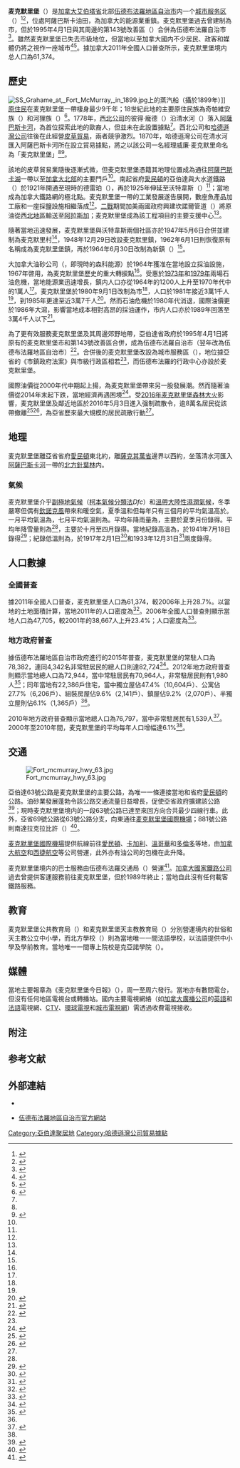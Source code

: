 {{noteTA|G1=地名|G2=Canada
|1=zh-hans:麦克默里;zh-hk:麥梅利;zh-tw:麥克墨雷;
|2=zh-hans:艾省;zh-hk:亞省;zh-tw:艾省;
}}
{{Infobox settlement
|name                = 麦克默里堡
|native_name         = {{lang|en|Fort McMurray}}
|other_name          = <small>麦克默里（1947年–1962年）</small>
|settlement_type     = 城市服务区
|motto               = {{lang-en|We Have The Energy}}
|image_skyline       = Fort mcmurray aerial.jpg
|image_caption       = 從空中眺望麦克默里堡，圖中為[[阿薩巴斯卡河|阿薩巴斯卡河]]
|image_blank_emblem  =
|blank_emblem_type   = 歡迎標牌
|blank_emblem_size   = 120px
|pushpin_map         = Canada Alberta
|pushpin_map_caption = 麦克默里堡在艾伯塔省的位置
|coordinates_region  = CA-AB
|subdivision_type    = 国家
|subdivision_name    = 加拿大
|subdivision_type1   = [[加拿大行政區劃|省]]
|subdivision_name1   = [[艾伯塔省|艾伯塔省]]
|subdivision_type2   = 地区
|subdivision_name2   = 北艾伯塔
|subdivision_type3   = [[艾伯塔省人口普查区列表|人口普查分区]]
|subdivision_name3   = 艾伯塔省第16分区
|subdivision_type4   = 特別自治市
|subdivision_name4   = [[伍德布法羅地區自治市|伍德布法羅]]
|established_title   = 成立
|established_date    = 1870年
|established_title2  = 建制<ref name=AnnexHistory>{{cite web | url=http://www.virtualmuseum.ca/sgc-cms/histoires_de_chez_nous-community_memories/CM_V2_Apps/ui/remWindow.php?remID=105500&remP=/sgc-cms/histoires_de_chez_nous-community_memories%252FCommunityMemories2%252FAAER%252F0002%252Ftext%252F&remEx=Fort+McMurray's+School+Stories&lg=English | title=Annexation History | publisher=Virtual Museum of Canada | accessdate=November 2, 2014}}</ref>
|established_date2   = 1947年5月6日（設村）<br>1948年12月29日（改設鎮）<br>1964年6月30日（改設新鎮）<br>1980年9月1日（改設市）
|established_title3  = 併入伍德布法羅
|established_date3   = 1995年4月1日（成為城市服务区）
|unit_pref           = metric
|area_footnotes      = （2011年）
|area_total_km2      = 59.89
|area_land_km2       =
|area_water_km2      =
|area_total_sq_mi    =
|area_land_sq_mi     =
|area_water_sq_mi    =
|area_water_percent  =
|population_as_of    = 2011年
|population_total    = 61374 
|population_density_km2 = 1024.8
|timezone            = [[北美山地时区|北美山地时区]]
|utc_offset          = −7
|timezone_DST        = MDT
|utc_offset_DST      = −6
|latd=56|latm=43 |lats=35 |latNS=N
|longd=111 |longm=22 |longs=49 |longEW=W
|elevation_footnotes = <ref>{{cite web | url=http://www.safetycodes.ab.ca/Public/Documents/PSSSOP_Handbook_Version_12_Online_Feb_21_2012b.pdf | title=Alberta Private Sewage Systems 2009 Standard of Practice Handbook: Appendix A.3 Alberta Design Data (A.3.A. Alberta Climate Design Data by Town) | publisher=Safety Codes Council | type=PDF | pages=212–215 (PDF pages 226–229) | date=January 2012 | accessdate=October 8, 2013 | archive-date=2013-10-16 | archive-url=https://web.archive.org/web/20131016085027/http://www.safetycodes.ab.ca/Public/Documents/PSSSOP_Handbook_Version_12_Online_Feb_21_2012b.pdf | dead-url=no }}</ref>
|elevation_m         = 255
|postal_code_type    = [[加拿大郵區編號|郵區編號前綴]]
|postal_code         = T9H-T9K
|area_code           = 780、587、825
}}
'''麦克默里堡'''（{{lang-en|Fort McMurray}}）是[[加拿大|加拿大]][[艾伯塔省|艾伯塔省]]北部[[伍德布法羅地區自治市|伍德布法羅地區自治市]]内一个[[艾伯塔省行政区划|城市服务区]]（{{lang|en|urban service area}}）<ref>{{cite web | url=http://municipalaffairs.gov.ab.ca/documents/msb/2010code.pdf | title=2010 Municipal Codes | publisher=Alberta Municipal Affairs | date=April 1, 2010 | accessdate=July 19, 2010 | archive-date=2016-03-03 | archive-url=https://web.archive.org/web/20160303200535/http://www.municipalaffairs.gov.ab.ca/documents/msb/2010code.pdf | dead-url=no }}</ref><ref>{{cite web | url=http://municipalaffairs.gov.ab.ca/documents/msb/2010-ruralmun.pdf | archiveurl=https://web.archive.org/web/20120229060335/http://municipalaffairs.gov.ab.ca/documents/msb/2010-ruralmun.pdf | archivedate=2012-02-29 | title=Specialized and Rural Municipalities and Their Communities | publisher=Alberta Municipal Affairs | date=April 1, 2010 | accessdate=July 10, 2010 | dead-url=no }}</ref>，位處阿薩巴斯卡油田，為加拿大的能源業重鎮。麦克默里堡過去曾建制為市，但於1995年4月1日與其周邊的第143號改善區（{{lang|en|Improvement District No. 143}}）合併為伍德布法羅自治市<ref name=munihistory>{{cite web | url=http://www.municipalaffairs.alberta.ca/cfml/MunicipalProfiles/index.cfm?fuseaction=BasicReport&MunicipalityType=SMUN&stakeholder=508&profileType=HIST | publisher=Alberta Municipal Affairs | title=Location and History Profile – Regional Municipality of Wood Buffalo | date=February 2, 2010 | accessdate=February 8, 2010}}</ref>。雖然麦克默里堡已失去市級地位，但當地以至加拿大國内不少居民、政客和媒體仍將之視作一座城市<ref name="星島160511">{{cite news|title=穆迪：麥市林火造成 約50億元財物損失|url=http://toronto.singtao.ca/864596/2016-05-11/post-%E7%A9%86%E8%BF%AA%EF%BC%9A%E9%BA%A5%E5%B8%82%E6%9E%97%E7%81%AB%E9%80%A0%E6%88%90-%E7%B4%8450%E5%84%84%E5%85%83%E8%B2%A1%E7%89%A9%E6%90%8D%E5%A4%B1/?variant=zh-hk|accessdate=2016-05-11|work=《星島日報》|author=郭康立|date=2016-05-11|quote="據了解，麥市北部油井只受煙薰…"|archive-url=https://web.archive.org/web/20160513043238/http://toronto.singtao.ca/864596/2016-05-11/post-%E7%A9%86%E8%BF%AA%EF%BC%9A%E9%BA%A5%E5%B8%82%E6%9E%97%E7%81%AB%E9%80%A0%E6%88%90-%E7%B4%8450%E5%84%84%E5%85%83%E8%B2%A1%E7%89%A9%E6%90%8D%E5%A4%B1/?variant=zh-hk|archive-date=2016-05-13|dead-url=yes}}</ref><ref name="Global160510">{{cite news|title=Fort McMurray fire: Prime Minister Justin Trudeau to visit city on Friday|url=http://globalnews.ca/news/2692233/fort-mcmurray-fire-prime-minister-justin-trudeau-to-visit-city-on-friday/|accessdate=2016-05-11|work=Global News|first=Monique|last=Muise|date=2016-05-10|quote="Prime Minister Justin Trudeau will pay a visit to the city of Fort McMurray on Friday... he would wait until the situation in the Alberta city had stabilized..."}}</ref>。據加拿大2011年全國人口普查所示，麦克默里堡境内总人口為61,374。

==歷史==
[[File:SS_Grahame_at,_Fort_McMurray,_in_1899.jpg|thumb]]上的蒸汽船（攝於1899年）]]
[[加拿大原住民|原住民]]在麦克默里堡一帶棲身最少9千年；18世紀此地的主要原住民族為奇帕維安族（{{lang|en|Chipewyan}}）和河狸族（{{lang|en|Beaver}}）<ref name="FMT">{{cite web|url=http://www.fortmcmurraytourism.com/explore-wood-buffalo/history |title=History |publisher=Fort McMurray Tourism |accessdate=2016-05-13}}</ref>。1778年，[[西北公司|西北公司]]的彼得·龐德（{{lang|en|Peter Pond}}）沿清水河（{{lang|en|Clearwater River}}）落入[[阿薩巴斯卡河|阿薩巴斯卡河]]，為首位探索此地的歐裔人，但並未在此設置據點<ref name="FMT"/>。西北公司和[[哈德遜灣公司|哈德遜灣公司]]往後在此經營[[皮草貿易|皮草貿易]]，兩者競爭激烈。1870年，哈德遜灣公司在清水河匯入阿薩巴斯卡河所在設立貿易據點，將之以該公司一名經理威廉·麦克默里命名為「麦克默里堡」<ref name="FMT"/><ref name="CE">{{cite web|author=Frits Pannekoek |url=http://www.thecanadianencyclopedia.ca/en/article/fort-mcmurray/ |title=Fort McMurray – The Canadian Encyclopedia |publisher=Thecanadianencyclopedia.ca |date= |accessdate=2016-05-08}}</ref>。

該地的皮草貿易業隨後逐漸式微，但麦克默里堡憑籍其地理位置成為通往[[阿薩巴斯卡湖|阿薩巴斯卡湖]]一帶以至[[加拿大北部|加拿大北部]]的主要門戶<ref name="FMT"/>。南起省府[[愛民頓|愛民頓]]的亞伯達與大水道鐵路（{{lang|en|Alberta and Great Waterways Railway}}）於1921年開通至現時的德雷珀（{{lang|en|Draper}}），再於1925年伸延至沃特韋斯（{{lang|en|Waterways}}）<ref name="CE"/>；當地成為加拿大鐵路網的極北點。麦克默里堡一帶的工業發展遂告展開，數座魚產品加工廠和一座採鹽設施相繼落成<ref name="CE"/>。[[二戰|二戰]]期間加美兩國政府興建坎諾爾管道（{{lang|en|Canol pipeline}}）將原油從[[西北地區_(加拿大)|西北地區]]輸送至[[阿拉斯加|阿拉斯加]]；麦克默里堡成為該工程項目的主要支援中心<ref name="CE"/>。

隨著當地迅速發展，麦克默里堡與沃特韋斯兩個社區亦於1947年5月6日合併並建制為麦克默里村<ref name="CE"/>，1948年12月29日改設麦克默里鎮，1962年6月1日則恢復原有名稱成為麦克默里堡鎮，再於1964年6月30日改制為新鎮（{{lang|en|new town}}）<ref name=AnnexHistory/>。

大加拿大油砂公司（{{lang|en|Great Canadian Oil Sands}}，即現時的森科能源）於1964年獲准在當地設立採油設施，1967年啓用，為麦克默里堡歷史的重大轉捩點<ref name="CE"/>。受惠於[[第一次石油危機|1973年]]和[[第二次石油危機|1979年]]兩場石油危機，當地能源業迅速增長，鎮内人口亦從1964年的1200人上升至1970年代中的1萬人<ref name="CE"/>。麦克默里堡於1980年9月1日改制為市<ref name=AnnexHistory/>，人口於1981年接近3萬1千人<ref name="CE"/>，到1985年更達至近3萬7千人<ref name=1985opl>{{cite web | url=http://www.municipalaffairs.alberta.ca/documents/ms/1985population.pdf | publisher=Alberta Municipal Affairs | title=1985 Official Population | accessdate=February 3, 2011}}</ref>。然而石油危機於1980年代消退，國際油價更於1986年大瀉，影響當地成本相對高昂的採油運作，市内人口亦於1989年回落至3萬4千人以下<ref name=1989opl>{{cite web | url=http://www.municipalaffairs.alberta.ca/documents/ms/1989population.pdf | publisher=Alberta Municipal Affairs | title=1989 Official Population | accessdate=February 3, 2011}}</ref>。 

為了更有效服務麦克默里堡及其周邊郊野地帶，亞伯達省政府於1995年4月1日將原有的麦克默里堡市和第143號改善區合併，成為伍德布法羅自治市（翌年改為伍德布法羅地區自治市）<ref name=woodbuffalo>{{cite web | url=http://www.municipalaffairs.alberta.ca/cfml/pdf_search/pdf/SMUN/0508/Regional_Municipality_of_Wood_Buffalo_OC_817_94_1995_No7.pdf | publisher=Province of Alberta | title=Order in Council (O.C.) 817/94 | date=December 21, 1994 | accessdate=August 1, 2010 | archive-date=2012-07-04 | archive-url=https://www.webcitation.org/68uIpONT5?url=http://www.municipalaffairs.alberta.ca/cfml/pdf_search/pdf/SMUN/0508/Regional_Municipality_of_Wood_Buffalo_OC_817_94_1995_No7.pdf | dead-url=no }}</ref>。合併後的麦克默里堡改設為城市服務區（{{lang|en|urban service area}}），地位據亞省的《市鎮政府法案》與市級行政區相若<ref name=woodbuffalo/>，而伍德布法羅的行政中心亦設於麦克默里堡。

國際油價從2000年代中期起上揚，為麦克默里堡帶來另一股發展潮。然而隨著油價從2014年末起下跌，當地經濟再遇困境<ref name=NYT101215>{{cite news|author1=Ian Austen|title=Oil Sands Boom Dries Up in Alberta, Taking Thousands of Jobs With it|url=http://www.nytimes.com/2015/10/13/business/international/oil-sands-boom-dries-up-in-alberta-taking-thousands-of-jobs-with-it.html|accessdate=October 13, 2015|work=The New York Times|date=October 12, 2015}}</ref>。受[[2016年麦克默里堡森林大火|2016年麦克默里堡森林大火]]影響，麦克默里堡及鄰近地區於2016年5月3日進入强制疏散令，逾8萬名居民從該帶撤離<ref name="largestAB">{{cite news|last1=Parsons|first1=Paige|title=Thousands flee from Fort McMurray wildfire in the largest fire evacuation in Alberta's history|url=http://edmontonjournal.com/news/local-news/fort-mcmurray-wildfire-pushed-back-even-as-temperatures-climb|accessdate=May 3, 2016|agency=Edmonton Journal|publisher=Postmedia Network|date=May 3, 2016|archive-date=2016-05-10|archive-url=https://web.archive.org/web/20160510222635/http://edmontonjournal.com/news/local-news/fort-mcmurray-wildfire-pushed-back-even-as-temperatures-climb|dead-url=no}}</ref><ref name="FMCCBC">{{cite news|title=Wildfire destroys Fort McMurray homes, most of city evacuated|url=http://www.cbc.ca/news/canada/edmonton/fort-mcmurray-fire-social-media-reflects-fear-worry-as-the-flames-enter-city-1.3564982|accessdate=May 3, 2016|work=CBC News Edmonton|date=May 3, 2016|archive-date=2019-02-14|archive-url=https://web.archive.org/web/20190214175252/https://www.cbc.ca/news/canada/edmonton/fort-mcmurray-fire-social-media-reflects-fear-worry-as-the-flames-enter-city-1.3564982|dead-url=no}}</ref>，為亞省歷來最大規模的居民疏散行動<ref name="largestAB"/>。

==地理==
麦克默里堡離亞省省府[[愛民頓|愛民頓]]東北約{{convert|435|km|mi}}，離[[薩克其萬省|薩克其萬省]]邊界以西約{{convert|60|km|mi}}，坐落清水河匯入[[阿薩巴斯卡河|阿薩巴斯卡河]]一帶的[[北方針葉林|北方針葉林]]内。

===氣候===
麦克默里堡介乎[[副極地氣候|副極地氣候]]（[[柯本氣候分類法|柯本氣候分類法]]''Dfc''）和[[溫帶大陸性濕潤氣候|溫帶大陸性濕潤氣候]]，冬季嚴寒但偶有[[欽諾克風|欽諾克風]]帶來和暖空氣，夏季溫和但每年只有三個月的平均氣溫高於{{convert|10|C|F}}。一月平均氣溫為{{convert|-17.4|C|F}}，七月平均氣溫則為{{convert|17.1|C|F}}。平均年降雨量為{{convert|418.6|mm|in}}，主要於夏季月份錄得。平均年降雪量則為{{convert|133.8|cm|in}}<ref name=CCN />，主要於十月至四月錄得。當地紀錄高溫為{{convert|38.9|C|0}}，於1941年7月18日錄得<ref name="July 1941">{{cite web
 |url        = http://climate.weather.gc.ca/climateData/dailydata_e.html?timeframe=2&Prov=AB&StationID=2520&dlyRange=1908-06-01%7C1944-11-30&cmdB1=Go&Year=1941&Month=7&cmdB1=Go
 |title      = July 1941
 |work       = Canadian Climate Data
 |publisher  = Environment Canada
 |accessdate = March 21, 2016
}}{{dead link|date=2018年5月 |bot=InternetArchiveBot |fix-attempted=yes }}</ref>；紀錄低溫則為{{convert|-53.3|C|0}}，於1917年2月1日<ref name="February 1917">{{cite web
 |url        = http://climate.weather.gc.ca/climateData/dailydata_e.html?timeframe=2&Prov=AB&StationID=2520&dlyRange=1908-06-01%7C1944-11-30&cmdB1=Go&Year=1917&Month=2&cmdB1=Go
 |title      = February 1917
 |work       = Canadian Climate Data
 |publisher  = Environment Canada
 |accessdate = March 21, 2016
}}{{dead link|date=2018年5月 |bot=InternetArchiveBot |fix-attempted=yes }}</ref>和1933年12月31日<ref name="December 1933">{{cite web
 |url        = http://climate.weather.gc.ca/climateData/dailydata_e.html?timeframe=2&Prov=AB&StationID=2520&dlyRange=1908-06-01%7C1944-11-30&cmdB1=Go&Year=1933&Month=12&cmdB1=Go
 |title      = December 1933
 |work       = Canadian Climate Data
 |publisher  = Environment Canada
 |accessdate = March 21, 2016
}}{{dead link|date=2018年5月 |bot=InternetArchiveBot |fix-attempted=yes }}</ref>兩度錄得。

<div style="width:70%">
{{Weather box
|location = [[麦克默里堡國際機場|麦克默里堡國際機場]]（1981年−2010年）{{efn|氣候數據從1908年6月至1944年11月在麦克默里堡錄取，從1944年1月至今則在麦克默里堡機場錄取。極端數據從1908年紀錄至今。}}
|metric first = Y
|single line = Y
|collapsed = N
|Jan maximum humidex = 14.6
|Feb maximum humidex = 13.4
|Mar maximum humidex = 19.8
|Apr maximum humidex = 30.4
|May maximum humidex = 35.6
|Jun maximum humidex = 38.3
|Jul maximum humidex = 45.6
|Aug maximum humidex = 40.5
|Sep maximum humidex = 33.7
|Oct maximum humidex = 28.4
|Nov maximum humidex = 15.5
|Dec maximum humidex = 10.4
|year maximum humidex = 45.6
|Jan record high C = 15.1
|Feb record high C = 16.1
|Mar record high C = 20.1
|Apr record high C = 35.0
|May record high C = 36.7
|Jun record high C = 36.8
|Jul record high C = 38.9
|Aug record high C = 37.8
|Sep record high C = 32.4
|Oct record high C = 29.4
|Nov record high C = 18.9
|Dec record high C = 10.7
|year record high C = 38.9
|Jan high C = -12.2
|Feb high C = -7.1
|Mar high C = 0.6
|Apr high C = 10.0
|May high C = 16.9
|Jun high C = 21.5
|Jul high C = 23.7
|Aug high C = 22.2
|Sep high C = 15.8
|Oct high C = 7.4
|Nov high C = -4.3
|Dec high C = -10.1
|year high C = 7.0
|Jan mean C = -17.4
|Feb mean C = -13.3
|Mar mean C = -6.2
|Apr mean C = 3.3
|May mean C = 9.9
|Jun mean C = 14.6
|Jul mean C = 17.1
|Aug mean C = 15.4
|Sep mean C = 9.5
|Oct mean C = 2.3
|Nov mean C = -8.6
|Dec mean C = -15.1
|year mean C = 1.0
|Jan low C = -22.5
|Feb low C = -19.5
|Mar low C = -12.9
|Apr low C = -3.5
|May low C = 2.8
|Jun low C = 7.7
|Jul low C = 10.5
|Aug low C = 8.6
|Sep low C = 3.2
|Oct low C = -2.8
|Nov low C = -12.9
|Dec low C = -20.0
|year low C = -5.1
|Jan record low C = -51.7
|Feb record low C = -53.3
|Mar record low C = -44.4
|Apr record low C = -34.4
|May record low C = -17.3
|Jun record low C = -6.1
|Jul record low C = -3.3
|Aug record low C = -6.1
|Sep record low C = -15.6
|Oct record low C = -24.5
|Nov record low C = -41.7
|Dec record low C = -53.3
|year record low C = -53.3
|Jan chill = -58.4
|Feb chill = -59.6
|Mar chill = -56.8
|Apr chill = -45.8
|May chill = -21.0
|Jun chill = -6.3
|Jul chill = 0.0
|Aug chill = -6.1
|Sep chill = -16.0
|Oct chill = -31.7
|Nov chill = -50.1
|Dec chill = -53.2
|year chill = -59.6
|precipitation colour = green
|Jan precipitation mm = 17.7
|Feb precipitation mm = 13.2
|Mar precipitation mm = 16.7
|Apr precipitation mm = 21.4
|May precipitation mm = 36.5
|Jun precipitation mm = 73.3
|Jul precipitation mm = 80.7
|Aug precipitation mm = 57.1
|Sep precipitation mm = 39.7
|Oct precipitation mm = 26.2
|Nov precipitation mm = 19.9
|Dec precipitation mm = 16.4
|year precipitation mm = 418.6
|rain colour = green
|Jan rain mm = 0.4
|Feb rain mm = 0.7
|Mar rain mm = 2.1
|Apr rain mm = 11.0
|May rain mm = 33.5
|Jun rain mm = 73.3
|Jul rain mm = 80.7
|Aug rain mm = 57.1
|Sep rain mm = 38.8
|Oct rain mm = 15.6
|Nov rain mm = 2.6
|Dec rain mm = 0.7
|year rain mm = 316.3
|snow colour = green
|Jan snow cm = 23.8
|Feb snow cm = 18.4
|Mar snow cm = 19.1
|Apr snow cm = 11.9
|May snow cm = 3.5
|Jun snow cm = 0.0
|Jul snow cm = 0.0
|Aug snow cm = 0.0
|Sep snow cm = 0.9
|Oct snow cm = 12.2
|Nov snow cm = 22.9
|Dec snow cm = 21.3
|year snow cm = 133.8
|unit precipitation days = 0.2 mm
|Jan precipitation days = 12.3
|Feb precipitation days = 10.4
|Mar precipitation days = 9.6
|Apr precipitation days = 8.5
|May precipitation days = 11.3
|Jun precipitation days = 14.2
|Jul precipitation days = 15.8
|Aug precipitation days = 13.2
|Sep precipitation days = 12.5
|Oct precipitation days = 10.9
|Nov precipitation days = 12.0
|Dec precipitation days = 11.8
|year precipitation days = 142.5
|unit rain days = 0.2 mm
|Jan rain days = 0.63
|Feb rain days = 0.59
|Mar rain days = 1.5
|Apr rain days = 5.7
|May rain days = 10.6
|Jun rain days = 14.2
|Jul rain days = 15.8
|Aug rain days = 13.2
|Sep rain days = 12.3
|Oct rain days = 6.7
|Nov rain days = 1.9
|Dec rain days = 0.68
|year rain days = 83.7
|unit snow days = 0.2 cm
|Jan snow days = 13.2
|Feb snow days = 11.1
|Mar snow days = 9.4
|Apr snow days = 4.1
|May snow days = 1.4
|Jun snow days = 0.0
|Jul snow days = 0.0
|Aug snow days = 0.04
|Sep snow days = 0.52
|Oct snow days = 5.9
|Nov snow days = 11.9
|Dec snow days = 12.4
|year snow days = 69.9
|Jan sun = 77.7
|Feb sun = 113.8
|Mar sun = 176.0
|Apr sun = 217.3
|May sun = 276.5
|Jun sun = 264.5
|Jul sun = 285.5
|Aug sun = 265.8
|Sep sun = 165.2
|Oct sun = 118.4
|Nov sun = 63.2
|Dec sun = 65.2
|year sun = 2088.9
|Jan percentsun = 33.2
|Feb percentsun = 42.5
|Mar percentsun = 48.1
|Apr percentsun = 50.9
|May percentsun = 54.4
|Jun percentsun = 49.9
|Jul percentsun = 53.9
|Aug percentsun = 56.5
|Sep percentsun = 42.9
|Oct percentsun = 36.6
|Nov percentsun = 25.6
|Dec percentsun = 30.3
|year percentsun = 43.7
|source 1 = [[加拿大環境部|加拿大環境部]]<ref name= CCN>{{cite web
  | url = http://climate.weather.gc.ca/climate_normals/results_1981_2010_e.html?stnID=2519&lang=e&province=AB&provSubmit=go&page=51&dCode=1
  | title = Fort McMurray Airport, Alberta
  | work = Canadian Climate Normals 1981−2010
  | publisher = Environment Canada
  | accessdate = October 4, 2013
  | archive-date = 2015-02-26
  | archive-url = https://web.archive.org/web/20150226054950/http://climate.weather.gc.ca/climate_normals/results_1981_2010_e.html?stnID=2519&lang=e&province=AB&provSubmit=go&page=51&dCode=1
  | dead-url = no
  }}</ref><ref name= CCN1>{{cite web
  | url = ftp://ftp.tor.ec.gc.ca/Pub/Normals/English/ALTA/ALTA_FORE-ROCK_ENG.csv
  | title = Fort McMurray Airport, Alberta
  | work = Canadian Climate Normals 1981−2010
  | publisher = Environment Canada
  | accessdate = October 4, 2013
  | archive-date = 2020-03-11
  | archive-url = https://web.archive.org/web/20200311113314/ftp://ftp.tor.ec.gc.ca/Pub/Normals/English/ALTA/ALTA_FORE-ROCK_ENG.csv
  | dead-url = no
  }}</ref><ref name="Ft McMurray">{{cite web
 |url        = http://climate.weather.gc.ca/climateData/dailydata_e.html?timeframe=2&Prov=AB&StationID=2520&dlyRange=1908-06-01%7C1944-11-30&cmdB1=Go&Year=1908&Month=6&cmdB1=Go
 |title      = Ft McMurray
 |work       = Canadian Climate Data
 |publisher  = Environment Canada
 |accessdate = March 21, 2016
}}{{dead link|date=2018年5月 |bot=InternetArchiveBot |fix-attempted=yes }}</ref>
|date=March 2011}}</div>

==人口數據==
{{Historical populations
|title       = 麦克默里堡歷年人口
|type        = Canada
|align       = left
|width       =
|state       =
|shading     =
|percentages =
|footnote    = 來源：[[加拿大統計局|加拿大統計局]]<br /><ref name=1951census>{{cite book | title=Ninth Census of Canada, 1951 | volume=Volume I: Population, General Characteristics | year=1953 | publisher=[[加拿大統計局|Dominion Bureau of Statistics]] | location=Ottawa | page=6.73–6.83 | chapter=Table 6: Population by census subdivisions, 1871–1951}}</ref><ref name=1956census>{{cite book | title=Census of Canada, 1956 | volume=Population, Counties and Subdivisions | year=1957 | publisher=[[加拿大統計局|Dominion Bureau of Statistics]] | location=Ottawa | page=6.50–6.53 | chapter=Table 6: Population by sex, for census subdivisions, 1956 and 1951}}</ref><ref name=1961census>{{cite book | title=1961 Census of Canada | series=Series 1.1: Historical, 1901–1961 | volume=Volume I: Population | year=1963 | publisher=[[加拿大統計局|Dominion Bureau of Statistics]] | location=Ottawa | page=6.77-6.83 | chapter=Table 6: Population by census subdivisions, 1901–1961}}</ref><ref name=1966census>{{cite book | title=Census of Canada, 1966 | volume=Population, Specified Age Groups and Sex for Counties and Census Subdivisions, 1966 | year=1968 | publisher=[[Statistics_Canada|Dominion Bureau of Statistics]] | location=Ottawa | page=6.50–6.53 | chapter=Population by specified age groups and sex, for census subdivisions, 1966}}</ref><ref name=1971census>{{cite book | title=1971 Census of Canada | volume=Volume I: Population, Census Subdivisions (Historical) | year=1973 | publisher=[[加拿大統計局|加拿大統計局]] | location=Ottawa | page=2.102-2.111 | chapter=Table 2: Population of Census Subdivisions, 1921–1971}}</ref><ref name=1976census>{{cite book | title=1976 Census of Canada | series=Census Divisions and Subdivisions, Western Provinces and the Territories | volume=Volume I: Population, Geographic Distributions | year=1977 | publisher=[[加拿大統計局|加拿大統計局]] | location=Ottawa | page=3.40–3.43| chapter=Table 3: Population for census divisions and subdivisions, 1971 and 1976}}</ref><ref name=1981census>{{cite book | title=1981 Census of Canada | volume=Volume II: Provincial series, Population, Geographic distributions (Alberta) | year=1982 | publisher=[[加拿大統計局|加拿大統計局]] | location=Ottawa | page=4.1–4.10| chapter=Table 4: Population and Total Occupied Dwellings, for Census Divisions and Subdivisions, 1976 and 1981 | isbn=0-660-51095-2}}</ref><br /><ref name=1986census>{{cite book | title=Census Canada 1986 | volume=Population and Dwelling Counts – Provinces and Territories (Alberta) | year=1987 | publisher=[[加拿大統計局|加拿大統計局]] | location=Ottawa | page=2.1–2.10 | chapter=Table 2: Census Divisions and Subdivisions – Population and Occupied Private Dwellings, 1981 and 1986 | isbn=0-660-53463-0}}</ref><ref name=1991census>{{cite book | title=91 Census | volume=Population and Dwelling Counts – Census Divisions and Census Subdivisions | year=1992 | publisher=[[加拿大統計局|加拿大統計局]] | location=Ottawa | pages=100–108 | chapter=Table 2: Population and Dwelling Counts, for Census Divisions and Census Subdivisions, 1986 and 1991 – 100% Data | isbn=0-660-57115-3}}</ref><ref name=1996census>{{cite book | title=96 Census | volume=A National Overview – Population and Dwelling Counts | year=1997 | publisher=[[加拿大統計局|加拿大統計局]] | location=Ottawa | pages=184–198 | chapter=Table 16: Population and Dwelling Counts, for Urban Areas, 1991 and 1996 Censuses – 100% Data | isbn=0-660-59283-5}}</ref><ref name=2001census>{{cite web | title=Population and Dwelling Counts and Population Rank, for Canada, Provinces and Territories, and Urban Areas, 2001 Census – 100% Data (Alberta) | url=http://www12.statcan.gc.ca/english/census01/products/standard/popdwell/Table-UA-P.cfm?T=1&PR=48&SR=101&S=1&O=A | publisher=[[加拿大統計局|加拿大統計局]] | page=5 of 5 | accessdate=April 2, 2012}}</ref><ref name=statcan2006ua /><ref name=2011censusprofile />
|1951年|926
|1956年|1110
|1961年|1186
|1966年|2614
|1971年|6847
|1976年|15424
|1981年|31000
|1986年|34949
|1991年|34706
|1996年|33078
|2001年|38667
|2006年|47705
|2011年|61374
}}

===全國普查===
據2011年全國人口普查，麦克默里堡人口為61,374，較2006年上升28.7%。以當地的{{convert|59.89|km2|sqmi}}土地面積計算，當地2011年的人口密度為{{convert|796.5|/km2|/sqmi}}<ref name=2011censusprofile>{{cite web | url=http://www12.statcan.gc.ca/census-recensement/2011/dp-pd/prof/details/page.cfm?Lang=E&Geo1=POPC&Code1=0292&Geo2=PR&Code2=48&Data=Count&SearchText=Fort%20McMurray&SearchType=Begins&SearchPR=01&B1=All&Custom=&TABID=1 | title=Census Profile – Fort McMurray, Alberta (Population Centre) | publisher=Statistics Canada | date=February 8, 2012 | accessdate=February 8, 2012}}</ref>。2006年全國人口普查則顯示當地人口為47,705，較2001年的38,667人上升23.4%；人口密度為{{convert|796.5|/km2|/sqmi}}<ref name=statcan2006ua>{{cite web|url=http://www12.statcan.gc.ca/census-recensement/2006/dp-pd/hlt/97-550/Index.cfm?TPL=P1C&Page=RETR&LANG=Eng&T=802&SR=1&S=3&O=D&RPP=9999&PR=48&CMA=0|title=Population and dwelling counts, for Canada, provinces and territories, and urban areas, 2006 and 2001 censuses – 100% data|publisher=Statistics Canada|date=January 6, 2010|accessdate=February 2, 2011}}</ref>。

===地方政府普查===
據伍德布法羅地區自治市政府進行的2015年普查，麦克默里堡的常駐人口為78,382，連同4,342名非常駐居民的總人口則達82,724<ref name=2015MAPL>{{cite book | url=http://municipalaffairs.alberta.ca/documents/msb/2015_Municipal_Affairs_Population_List.pdf | title=2015 Municipal Affairs Population List | publisher=Alberta Municipal Affairs | isbn=978-1-4601-2630-1 | accessdate=February 23, 2016 | archive-date=2016-10-04 | archive-url=https://web.archive.org/web/20161004185447/http://municipalaffairs.alberta.ca/documents/msb/2015_Municipal_Affairs_Population_List.pdf | dead-url=yes }}</ref>。2012年地方政府普查則顯示當地總人口為72,944，當中常駐居民有70,964人，非常駐居民則有1,980人<ref name=2012census>{{cite web | url=http://www.rmwb.ca/Assets/Corporate/Census+Reports/Census+reports+Part+1.pdf | publisher=Regional Municipality of Wood Buffalo | title=Regional Municipality of Wood Buffalo Municipal Census 2012 | date=October 2012 | accessdate=December 10, 2012}}</ref>；同年當地有22,386戶住宅，當中獨立屋佔47.4%（10,604戶）、公寓佔27.7%（6,206戶）、組裝房屋佔9.6%（2,141戶）、鎮屋佔9.2%（2,070戶）、半獨立屋則佔6.1%（1,365戶）<ref name=2012census />。

2010年地方政府普查顯示當地總人口為76,797，當中非常駐居民有1,539人<ref name=2010census>{{cite web |url=http://www.rmwb.ca/Assets/Corporate/Census+Reports/2010+Municipal+Census.pdf|author=Alberta Municipal Affairs |title=Regional Municipality of Wood Buffalo Municipal Census 2010 |date=January 17, 2011 |accessdate=January 17, 2011}}</ref>。2000年至2010年間，麦克默里堡的平均每年人口增幅達6.1%<ref name=2010census />。

==交通==
[[File:Fort_mcmurray_hwy_63.jpg|left]]

亞伯達63號公路是麦克默里堡的主要公路，為唯一一條連接當地和省府[[愛民頓|愛民頓]]的公路。油砂業發展蓬勃令該公路交通流量日益增長，促使亞省政府擴建該公路<ref>{{cite web |url=http://www.gov.ab.ca/acn/200602/1946897B7668C-CCE6-D174-2B879CA4358438E2.html |title=Government commits to twinning Highway 63 |date=February 23, 2006 |publisher=Government of Alberta |accessdate=July 14, 2012}}</ref>；現時麦克默里堡境内的一段63號公路已達至來回方向合共最少四線行車。此外，亞省69號公路從63號公路分支，向東通往[[麦克默里堡國際機場|麦克默里堡國際機場]]；881號公路則南達拉克拉比許（{{lang|en|Lac La Biche}}）<ref>{{cite web|author=Fort McMurray Tourism|url=http://www.fortmcmurraytourism.com/| title=Fort McMurray Tourism|accessdate=January 30, 2008}}</ref>。

[[麦克默里堡國際機場|麦克默里堡國際機場]]提供航線前往[[愛民頓國際機場|愛民頓]]、[[卡加利國際機場|卡加利]]、[[溫哥華國際機場|溫哥華]]和[[多倫多皮爾遜國際機場|多倫多]]等地，由[[加拿大航空|加拿大航空]]和[[西捷航空|西捷航空]]等公司營運，此外亦有油公司的包機在此升降。

麦克默里堡境内的巴士服務由伍德布法羅交通局（{{lang|en|Wood Buffalo Transit}}）營運<ref>{{cite web |url=http://www.woodbuffalo.ab.ca/Municipal-Government/municipal_departments/Public-Operations/Wood-Buffalo-Transit.htm |title=Wood Buffalo Transit |publisher=Regional Municipality of Wood Buffalo |accessdate=July 14, 2012 |archive-date=2012-07-20 |archive-url=https://web.archive.org/web/20120720233843/http://www.woodbuffalo.ab.ca/Municipal-Government/municipal_departments/Public-Operations/Wood-Buffalo-Transit.htm |dead-url=no }}</ref>。[[加拿大國家鐵路公司|加拿大國家鐵路公司]]過去曾提供客運服務前往麦克默里堡，但於1989年終止；當地自此沒有任何載客鐵路服務。

==教育==
麦克默里堡公共教育局（{{lang|en|Fort McMurray Public School District}}）和麦克默里堡天主教教育局（{{lang|en|Fort McMurray Catholic School District}}）分別營運境内的世俗和天主教公立中小學，而北方學校（{{lang|fr|École Boréal}}）則為當地唯一一間法語學校，以法語提供中小學及學前教育。當地唯一一間專上院校是克亞諾學院（{{lang|en|Keyano College}}）。

==媒體==
當地主要報章為《麦克默里堡今日報》（{{lang|en|''Fort McMurray Today''}}），周一至周六發行。當地亦有數間電台，但沒有任何地區電視台或轉播站。國内主要電視網絡（如[[加拿大廣播公司|加拿大廣播公司]]的[[加拿大廣播公司電視|英語]]和[[加拿大法語頻道|法語]]電視網、[[CTV電視網|CTV]]、[[環球電視_(加拿大)|環球電視]]和[[城市電視網|城市電視網]]）需透過收費電視接收。

==附注==
{{notelist}}

==参考文献==
{{reflist|2}}

==外部連結==
{{Commons|Fort McMurray, Alberta}}
* {{wikivoyage-inline|麦克默里堡}}
* {{en}}[http://www.woodbuffalo.ab.ca/ 伍德布法羅地區自治市官方網站]{{Wayback|url=http://www.woodbuffalo.ab.ca/ |date=20061108045912 }}

[[Category:亞伯達聚居地|Category:亞伯達聚居地]]
[[Category:哈德遜灣公司貿易據點|Category:哈德遜灣公司貿易據點]]